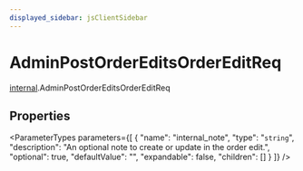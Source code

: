 ```yaml
---
displayed_sidebar: jsClientSidebar
---
```



# AdminPostOrderEditsOrderEditReq

[internal](../../modules/internal.mdx).AdminPostOrderEditsOrderEditReq

## Properties

<ParameterTypes parameters={[
  {
    "name": "internal_note",
    "type": "`string`",
    "description": "An optional note to create or update in the order edit.",
    "optional": true,
    "defaultValue": "",
    "expandable": false,
    "children": []
  }
]} />

